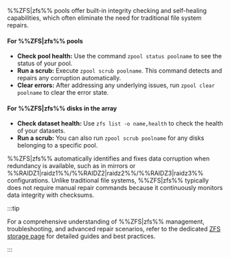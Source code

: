 %%ZFS|zfs%% pools offer built-in integrity checking and self-healing capabilities, which often eliminate the need for traditional file system repairs.

<h4>For %%ZFS|zfs%% pools</h4>

- **Check pool health:** Use the command `zpool status poolname` to see the status of your pool.
- **Run a scrub:** Execute `zpool scrub poolname`. This command detects and repairs any corruption automatically.
- **Clear errors:** After addressing any underlying issues, run `zpool clear poolname` to clear the error state.

<h4>For %%ZFS|zfs%% disks in the array</h4>

- **Check dataset health:** Use `zfs list -o name,health` to check the health of your datasets.
- **Run a scrub:** You can also run `zpool scrub poolname` for any disks belonging to a specific pool.

%%ZFS|zfs%% automatically identifies and fixes data corruption when redundancy is available, such as in mirrors or %%RAIDZ1|raidz1%%/%%RAIDZ2|raidz2%%/%%RAIDZ3|raidz3%% configurations. Unlike traditional file systems, %%ZFS|zfs%% typically does not require manual repair commands because it continuously monitors data integrity with checksums.

:::tip

For a comprehensive understanding of %%ZFS|zfs%% management, troubleshooting, and advanced repair scenarios, refer to the dedicated [ZFS storage page](../../../advanced-configurations/optimize-storage/zfs-storage.mdx) for detailed guides and best practices.

:::
